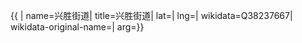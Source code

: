{{ {{{1|PRC admin/showdata}}}|
name=兴胜街道|
title=兴胜街道|
lat=|
lng=|
wikidata=Q38237667|
wikidata-original-name=|
arg={{{arg|}}}}}